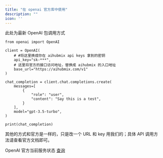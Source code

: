 ```yaml
---
title: "在 openai 官方库中使用"
description: ""
icon: ''
---
```


此处为最新 OpenAI 包调用方式  
```
from openai import OpenAI

client = OpenAI(
    # #将这里换成你在 aihubmix api keys 拿到的密钥
    api_key="sk-***",
    # 这里将官方的接口访问地址，替换成 aihubmix 的入口地址
    base_url="https://aihubmix.com/v1"
)

chat_completion = client.chat.completions.create(
    messages=[
        {
            "role": "user",
            "content": "Say this is a test",
        }
    ],
    model="gpt-3.5-turbo",
)

print(chat_completion)
```
其他的方式和官方是一样的，只是改一个 URL 和 key 用我们的；具体 API 调用方法请查看官方文档即可。

OpenAI 官方当前服务状态 [查询](https://status.openai.com/)